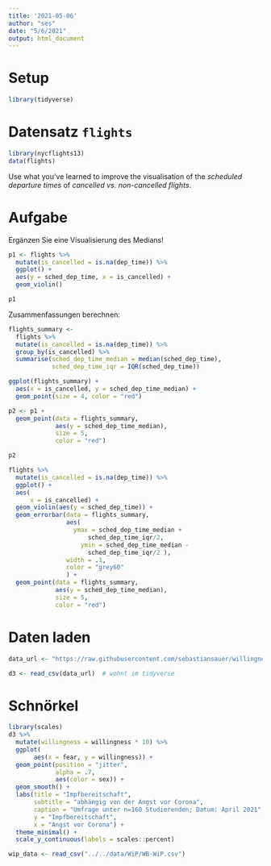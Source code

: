 ```yaml
---
title: '2021-05-06'
author: "ses"
date: "5/6/2021"
output: html_document
---
```



# Setup 

```r
library(tidyverse)
```



# Datensatz `flights`

```r
library(nycflights13)
data(flights)
```

Use what you’ve learned to improve the visualisation of the *scheduled departure times* of *cancelled vs. non-cancelled flights*.



# Aufgabe

Ergänzen Sie eine Visualisierung des Medians!

```r
p1 <- flights %>% 
  mutate(is_cancelled = is.na(dep_time)) %>% 
  ggplot() +
  aes(y = sched_dep_time, x = is_cancelled) +
  geom_violin()

p1
```


Zusammenfassungen berechnen:

```r
flights_summary <- 
  flights %>% 
  mutate(is_cancelled = is.na(dep_time)) %>% 
  group_by(is_cancelled) %>% 
  summarise(sched_dep_time_median = median(sched_dep_time),
            sched_dep_time_iqr = IQR(sched_dep_time))
```


```r
ggplot(flights_summary) +
  aes(x = is_cancelled, y = sched_dep_time_median) +
  geom_point(size = 4, color = "red")
```



```r
p2 <- p1 +
  geom_point(data = flights_summary,
             aes(y = sched_dep_time_median),
             size = 5,
             color = "red") 

p2
```



```r
flights %>% 
  mutate(is_cancelled = is.na(dep_time)) %>% 
  ggplot() +
  aes(
      x = is_cancelled) +
  geom_violin(aes(y = sched_dep_time)) + 
  geom_errorbar(data = flights_summary,
                aes(
                  ymax = sched_dep_time_median + 
                      sched_dep_time_iqr/2,
                    ymin = sched_dep_time_median - 
                      sched_dep_time_iqr/2 ),
                width = .1,
                color = "grey60"
                ) +
  geom_point(data = flights_summary,
             aes(y = sched_dep_time_median),
             size = 5,
             color = "red") 
```




# Daten laden

```r
data_url <- "https://raw.githubusercontent.com/sebastiansauer/willingness-vaccination-covid19/main/data/d3.csv"

d3 <- read_csv(data_url)  # wohnt im tidyverse
```




# Schnörkel

```r
library(scales)
d3 %>% 
  mutate(willingness = willingness * 10) %>% 
  ggplot(
       aes(x = fear, y = willingness)) +
  geom_point(position = "jitter",
             alpha = .7,
             aes(color = sex)) +
  geom_smooth() +
  labs(title = "Impfbereitschaft",
       subtitle = "abhängig von der Angst vor Corona",
       caption = "Umfrage unter n=160 Studierenden; Datum: April 2021",
       y = "Impfbereitschaft",
       x = "Angst vor Corona") +
  theme_minimal() +
  scale_y_continuous(labels = scales::percent)
```







```r
wip_data <- read_csv("../../data/WiP/WB-WiP.csv")
```




